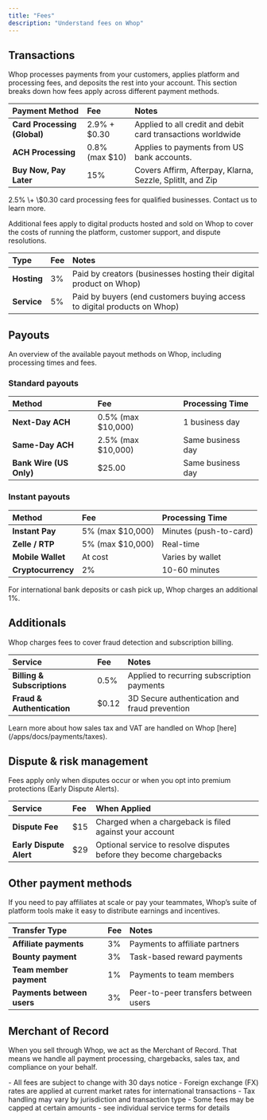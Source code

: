 ```yaml
---
title: "Fees"
description: "Understand fees on Whop"
---
```


## Transactions

Whop processes payments from your customers, applies platform and processing fees, and deposits the rest into your account. This section breaks down how fees apply across different payment methods.

| Payment Method               | Fee             | Notes                                                       |
| :--------------------------- | :-------------- | :---------------------------------------------------------- |
| **Card Processing (Global)** | 2.9% \+ \$0.30  | Applied to all credit and debit card transactions worldwide |
| **ACH Processing**           | 0.8% (max \$10) | Applies to payments from US bank accounts.                  |
| **Buy Now, Pay Later**       | 15%             | Covers Affirm, Afterpay, Klarna, Sezzle, SplitIt, and Zip   |

<Tip>
  2.5% \+ \$0.30 card processing fees for qualified businesses. Contact us to learn more.
</Tip>

Additional fees apply to digital products hosted and sold on Whop to cover the costs of running the platform, customer support, and dispute resolutions.

| Type        | Fee | Notes                                                                    |
| :---------- | :-- | :----------------------------------------------------------------------- |
| **Hosting** | 3%  | Paid by creators (businesses hosting their digital product on Whop)      |
| **Service** | 5%  | Paid by buyers (end customers buying access to digital products on Whop) |

## Payouts

An overview of the available payout methods on Whop, including processing times and fees.

### Standard payouts

| Method                  | Fee                 | Processing Time   |
| :---------------------- | :------------------ | :---------------- |
| **Next-Day ACH**        | 0.5% (max \$10,000) | 1 business day    |
| **Same-Day ACH**        | 2.5% (max \$10,000) | Same business day |
| **Bank Wire (US Only)** | \$25.00             | Same business day |

### Instant payouts

| Method             | Fee               | Processing Time        |
| :----------------- | :---------------- | :--------------------- |
| **Instant Pay**    | 5% (max \$10,000) | Minutes (push-to-card) |
| **Zelle / RTP**    | 5% (max \$10,000) | Real-time              |
| **Mobile Wallet**  | At cost           | Varies by wallet       |
| **Cryptocurrency** | 2%                | 10-60 minutes          |

<Tip>
  For international bank deposits or cash pick up, Whop charges an additional 1%.
</Tip>

## Additionals

Whop charges fees to cover fraud detection and subscription billing.

| Service                     | Fee    | Notes                                         |
| :-------------------------- | :----- | :-------------------------------------------- |
| **Billing & Subscriptions** | 0.5%   | Applied to recurring subscription payments    |
| **Fraud & Authentication**  | \$0.12 | 3D Secure authentication and fraud prevention |

<Tip>
  Learn more about how sales tax and VAT are handled on Whop [here](/apps/docs/payments/taxes).
</Tip>

## Dispute & risk management

Fees apply only when disputes occur or when you opt into premium protections (Early Dispute Alerts).

| Service                 | Fee  | When Applied                                                        |
| :---------------------- | :--- | :------------------------------------------------------------------ |
| **Dispute Fee**         | \$15 | Charged when a chargeback is filed against your account             |
| **Early Dispute Alert** | \$29 | Optional service to resolve disputes before they become chargebacks |

## Other payment methods

If you need to pay affiliates at scale or pay your teammates, Whop’s suite of platform tools make it easy to distribute earnings and incentives.

| Transfer Type              | Fee | Notes                                |
| :------------------------- | :-- | :----------------------------------- |
| **Affiliate payments**     | 3%  | Payments to affiliate partners       |
| **Bounty payment**         | 3%  | Task-based reward payments           |
| **Team member payment**    | 1%  | Payments to team members             |
| **Payments between users** | 3%  | Peer-to-peer transfers between users |

## Merchant of Record

When you sell through Whop, we act as the Merchant of Record. That means we handle all payment processing, chargebacks, sales tax, and compliance on your behalf.

<Note>
  - All fees are subject to change with 30 days notice
  - Foreign exchange (FX) rates are applied at current market rates for international transactions
  - Tax handling may vary by jurisdiction and transaction type
  - Some fees may be capped at certain amounts - see individual service terms for details
</Note>